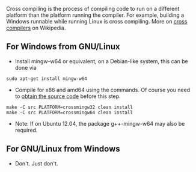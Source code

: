Cross compiling is the process of compiling code to run on a different platform than the platform running the compiler. For example, building a Windows runnable while running Linux is cross compiling. More on [http://en.wikipedia.org/wiki/Cross_compiler cross compilers] on Wikipedia.


== For Windows from GNU/Linux ==
* Install mingw-w64 or equivalent, on a Debian-like system, this can be done via
 sudo apt-get install mingw-w64
* Compile for x86 and amd64 using the commands. Of course you need to [[Obtain development version#Download via SVN|obtain the source code]] before this step.
 make -C src PLATFORM=crossmingw32 clean install
 make -C src PLATFORM=crossmingw64 clean install

* Note: If on Ubuntu 12.04, the package g++-mingw-w64 may also be required.

== For GNU/Linux from Windows ==
* Don't. Just don't.